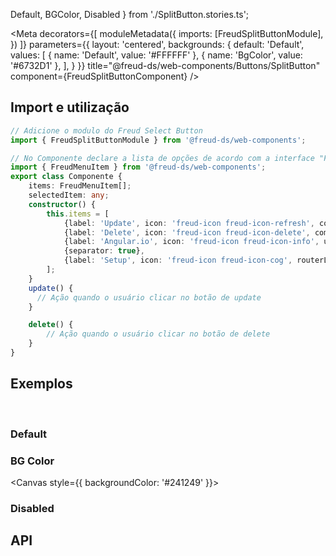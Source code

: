   Default,
  BGColor,
  Disabled
} from './SplitButton.stories.ts';

<Meta
  decorators={[
    moduleMetadata({
      imports: [FreudSplitButtonModule],
    })
  ]}
  parameters={{
    layout: 'centered',
    backgrounds: {
      default: 'Default',
      values: [
        { name: 'Default', value: '#FFFFFF' },
        { name: 'BgColor', value: '#6732D1' },
      ],
    }
  }}
title="@freud-ds/web-components/Buttons/SplitButton" component={FreudSplitButtonComponent} />

<FreudHeaderComponent
  title="SplitButton"
  description="SplitButton agrupa um conjunto de comandos em uma sobreposição com um comando padrão."
/>

## <a id="importing"></a>Import e utilização

```ts
// Adicione o modulo do Freud Select Button
import { FreudSplitButtonModule } from '@freud-ds/web-components';

// No Componente declare a lista de opções de acordo com a interface "FreudMenuItem"
import { FreudMenuItem } from '@freud-ds/web-components';
export class Componente {
    items: FreudMenuItem[];
    selectedItem: any;
    constructor() {
        this.items = [
            {label: 'Update', icon: 'freud-icon freud-icon-refresh', command: () => this.update.bind(this)},
            {label: 'Delete', icon: 'freud-icon freud-icon-delete', command: () => {this.delete();}},
            {label: 'Angular.io', icon: 'freud-icon freud-icon-info', url: 'http://angular.io'},
            {separator: true},
            {label: 'Setup', icon: 'freud-icon freud-icon-cog', routerLink: ['/setup']}
        ];
    }
    update() {
      // Ação quando o usuário clicar no botão de update
    }

    delete() {
        // Ação quando o usuário clicar no botão de delete
    }
}
```

## <a id="exemplos"></a>Exemplos
<br />

### Default
<Canvas>
  <Story story={Default}/>
</Canvas>

### BG Color
<Canvas style={{ backgroundColor: '#241249' }}>
  <Story story={BGColor}/>
</Canvas>


### Disabled
<Canvas>
  <Story story={Disabled}/>
</Canvas>

## <a id="api"></a>API

<ArgsTable of={FreudSplitButtonComponent} />
